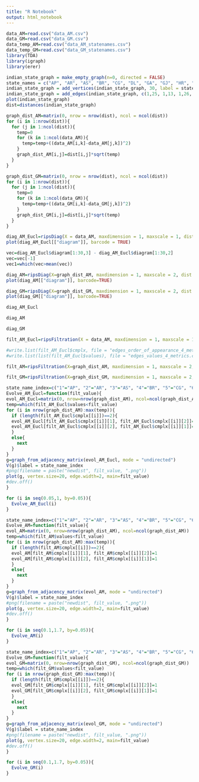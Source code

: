 ```yaml
---
title: "R Notebook"
output: html_notebook
---
```


```r
data_AM=read.csv("data_AM.csv")
data_GM=read.csv("data_GM.csv")
data_temp_AM=read.csv("data_AM_statenames.csv")
data_temp_GM=read.csv("data_GM_statenames.csv")
library(TDA)
library(igraph)
library(erer)
```

```r
indian_state_graph = make_empty_graph(n=0, directed = FALSE)
state_names = c("AP", "AR", "AS", "BR", "CG", "DL", "GA", "GJ", "HR", "HP", "JK", "JH", "KA", "KL", "MP", "MH", "MN", "ML", "MZ", "NL", "OD", "PB", "RJ", "SK", "TN", "TS", "TR", "UP", "UK", "WB")
indian_state_graph = add_vertices(indian_state_graph, 30, label = state_names)
indian_state_graph = add_edges(indian_state_graph, c(1,25, 1,13, 1,26, 1,5, 1,21, 2,3, 2,20, 3,20, 3,17, 3,19, 3,27, 3,18, 3,30, 4,30, 4,12, 4,28, 5,12, 5,21, 5,26, 5,16, 5,15, 5,28, 6,28, 6,9, 7,16, 7,13, 8,23, 8,15, 8,16, 9,10, 9,28, 9,23, 9,22, 10,11, 10,29, 10,22, 11,22, 12,30, 12,21, 12,28, 13,16, 13,26, 13,25, 13,14, 14,25, 15,28, 15,16, 15,23, 16,26, 17,20, 17,19, 19,27, 21,30, 22,23, 23,28, 24,30, 28,29))
plot(indian_state_graph)
dist=distances(indian_state_graph)
```

```r
graph_dist_AM=matrix(0, nrow = nrow(dist), ncol = ncol(dist))
for (i in 1:nrow(dist)){
  for (j in 1:ncol(dist)){
    temp=0
    for (k in 1:ncol(data_AM)){
      temp=temp+((data_AM[i,k]-data_AM[j,k])^2)
    }
    graph_dist_AM[i,j]=dist[i,j]*sqrt(temp)
  }
}
```

```r
graph_dist_GM=matrix(0, nrow = nrow(dist), ncol = ncol(dist))
for (i in 1:nrow(dist)){
  for (j in 1:ncol(dist)){
    temp=0
    for (k in 1:ncol(data_GM)){
      temp=temp+((data_GM[i,k]-data_GM[j,k])^2)
    }
    graph_dist_GM[i,j]=dist[i,j]*sqrt(temp)
  }
}
```

```r
diag_AM_Eucl=ripsDiag(X = data_AM, maxdimension = 1, maxscale = 1, dist = "euclidean", library = "Dionysus", location = TRUE)
plot(diag_AM_Eucl[["diagram"]], barcode = TRUE)
```

```r
vec=diag_AM_Eucl$diagram[1:30,3] - diag_AM_Eucl$diagram[1:30,2]
vec=vec[-1]
vec1=which(vec>mean(vec))

```


```r
diag_AM=ripsDiag(X=graph_dist_AM, maxdimension = 1, maxscale = 2, dist = "arbitrary", library = "Dionysus", location = TRUE, printProgress = TRUE)
plot(diag_AM[["diagram"]], barcode=TRUE)
```

```r
diag_GM=ripsDiag(X=graph_dist_GM, maxdimension = 1, maxscale = 2, dist = "arbitrary", library = "Dionysus", location = TRUE, printProgress = TRUE)
plot(diag_GM[["diagram"]], barcode=TRUE)
```

```r
diag_AM_Eucl
```


```r
diag_AM
```

```r
diag_GM
```

```r
filt_AM_Eucl=ripsFiltration(X = data_AM, maxdimension = 1, maxscale = 1, dist = "euclidean", library = "Dionysus")
```

```r
#write.list(filt_AM_Eucl$cmplx, file = "edges_order_of_appearance_4_metrics.csv")
#write.list(list(filt_AM_Eucl$values), file = "edges_values_4_metrics.csv")
```


```r
filt_AM=ripsFiltration(X=graph_dist_AM, maxdimension = 1, maxscale = 2, dist = "arbitrary", library = "Dionysus", printProgress = TRUE)
```

```r
filt_GM=ripsFiltration(X=graph_dist_GM, maxdimension = 1, maxscale = 2, dist = "arbitrary", library = "Dionysus", printProgress = TRUE)
```

```r
state_name_index=c("1"="AP", "2"="AR", "3"="AS", "4"="BR", "5"="CG", "6"="DL", "7"="GA", "8"="GJ", "9"="HR", "10"="HP", "11"="JK", "12"="JH", "13"="KA", "14"="KL", "15"="MP", "16"="MH", "17"="MN", "18"="ML", "19"="MZ", "20"="NL", "21"="OD", "22"="PB", "23"="RJ", "24"="SK", "25"="TN", "26"="TS", "27"="TR", "28"="UP", "29"="UK", "30"="WB")
Evolve_AM_Eucl=function(filt_value){
evol_AM_Eucl=matrix(0, nrow=nrow(graph_dist_AM), ncol=ncol(graph_dist_AM))
temp=which(filt_AM_Eucl$values<filt_value)
for (i in nrow(graph_dist_AM):max(temp)){
  if (length(filt_AM_Eucl$cmplx[[i]])==2){
  evol_AM_Eucl[filt_AM_Eucl$cmplx[[i]][1], filt_AM_Eucl$cmplx[[i]][2]]=1
  evol_AM_Eucl[filt_AM_Eucl$cmplx[[i]][2], filt_AM_Eucl$cmplx[[i]][1]]=1
  }
  else{
    next
  }
}
g=graph_from_adjacency_matrix(evol_AM_Eucl, mode = "undirected")
V(g)$label = state_name_index
#png(filename = paste("newdist", filt_value, ".png"))
plot(g, vertex.size=20, edge.width=2, main=filt_value)
#dev.off()
}
```

```r
for (i in seq(0.05,1, by=0.05)){
  Evolve_AM_Eucl(i)
}
```

```r
state_name_index=c("1"="AP", "2"="AR", "3"="AS", "4"="BR", "5"="CG", "6"="DL", "7"="GA", "8"="GJ", "9"="HR", "10"="HP", "11"="JK", "12"="JH", "13"="KA", "14"="KL", "15"="MP", "16"="MH", "17"="MN", "18"="ML", "19"="MZ", "20"="NL", "21"="OD", "22"="PB", "23"="RJ", "24"="SK", "25"="TN", "26"="TS", "27"="TR", "28"="UP", "29"="UK", "30"="WB")
Evolve_AM=function(filt_value){
evol_AM=matrix(0, nrow=nrow(graph_dist_AM), ncol=ncol(graph_dist_AM))
temp=which(filt_AM$values<filt_value)
for (i in nrow(graph_dist_AM):max(temp)){
  if (length(filt_AM$cmplx[[i]])==2){
  evol_AM[filt_AM$cmplx[[i]][1], filt_AM$cmplx[[i]][2]]=1
  evol_AM[filt_AM$cmplx[[i]][2], filt_AM$cmplx[[i]][1]]=1
  }
  else{
    next
  }
}
g=graph_from_adjacency_matrix(evol_AM, mode = "undirected")
V(g)$label = state_name_index
#png(filename = paste("newdist", filt_value, ".png"))
plot(g, vertex.size=20, edge.width=2, main=filt_value)
#dev.off()
}
```

```r
for (i in seq(0.1,1.7, by=0.05)){
  Evolve_AM(i)
}
```
```r
state_name_index=c("1"="AP", "2"="AR", "3"="AS", "4"="BR", "5"="CG", "6"="DL", "7"="GA", "8"="GJ", "9"="HR", "10"="HP", "11"="JK", "12"="JH", "13"="KA", "14"="KL", "15"="MP", "16"="MH", "17"="MN", "18"="ML", "19"="MZ", "20"="NL", "21"="OD", "22"="PB", "23"="RJ", "24"="SK", "25"="TN", "26"="TS", "27"="TR", "28"="UP", "29"="UK", "30"="WB")
Evolve_GM=function(filt_value){
evol_GM=matrix(0, nrow=nrow(graph_dist_GM), ncol=ncol(graph_dist_GM))
temp=which(filt_GM$values<filt_value)
for (i in nrow(graph_dist_GM):max(temp)){
  if (length(filt_GM$cmplx[[i]])==2){
  evol_GM[filt_GM$cmplx[[i]][1], filt_GM$cmplx[[i]][2]]=1
  evol_GM[filt_GM$cmplx[[i]][2], filt_GM$cmplx[[i]][1]]=1
  }
  else{
    next
  }
}
g=graph_from_adjacency_matrix(evol_GM, mode = "undirected")
V(g)$label = state_name_index
#png(filename = paste("newdist", filt_value, ".png"))
plot(g, vertex.size=20, edge.width=2, main=filt_value)
#dev.off()
}
```

```r
for (i in seq(0.1,1.7, by=0.05)){
  Evolve_GM(i)
}
```
